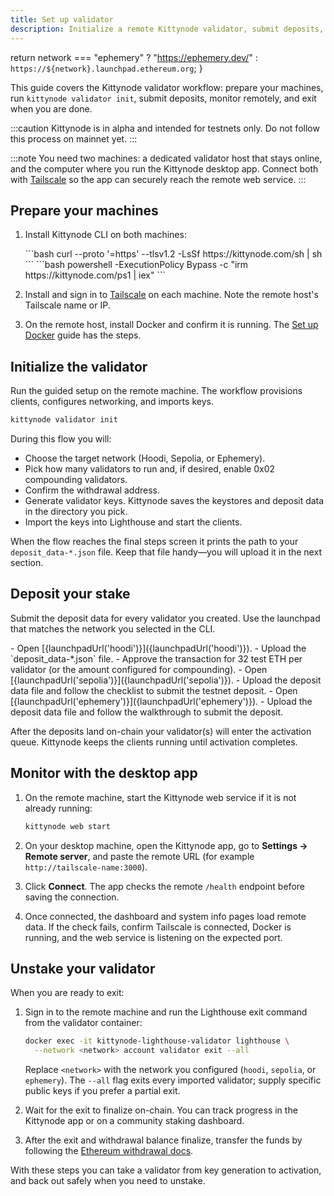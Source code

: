 ```yaml
---
title: Set up validator
description: Initialize a remote Kittynode validator, submit deposits, monitor it from the desktop app, and understand how to unstake.
---
```



  return network === "ephemery"
    ? "https://ephemery.dev/"
    : `https://${network}.launchpad.ethereum.org`;
}

This guide covers the Kittynode validator workflow: prepare your machines, run `kittynode validator init`, submit deposits, monitor remotely, and exit when you are done.

:::caution
Kittynode is in alpha and intended for testnets only. Do not follow this process on mainnet yet.
:::

:::note
You need two machines: a dedicated validator host that stays online, and the computer where you run the Kittynode desktop app. Connect both with [Tailscale](https://tailscale.com/) so the app can securely reach the remote web service.
:::

## Prepare your machines

<Steps>

1. Install Kittynode CLI on both machines:

    <Tabs>
      <TabItem label="Linux / macOS">
        ```bash
        curl --proto '=https' --tlsv1.2 -LsSf https://kittynode.com/sh | sh
        ```
      </TabItem>
      <TabItem label="Windows">
        ```bash
        powershell -ExecutionPolicy Bypass -c "irm https://kittynode.com/ps1 | iex"
        ```
      </TabItem>
    </Tabs>

2. Install and sign in to [Tailscale](https://tailscale.com/) on each machine. Note the remote host's Tailscale name or IP.

3. On the remote host, install Docker and confirm it is running. The [Set up Docker](https://docs.kittynode.com/guides/set-up-docker) guide has the steps.

</Steps>

## Initialize the validator

Run the guided setup on the remote machine. The workflow provisions clients, configures networking, and imports keys.

```bash
kittynode validator init
```

During this flow you will:

- Choose the target network (Hoodi, Sepolia, or Ephemery).
- Pick how many validators to run and, if desired, enable 0x02 compounding validators.
- Confirm the withdrawal address.
- Generate validator keys. Kittynode saves the keystores and deposit data in the directory you pick.
- Import the keys into Lighthouse and start the clients.

When the flow reaches the final steps screen it prints the path to your `deposit_data-*.json` file. Keep that file handy—you will upload it in the next section.

## Deposit your stake

Submit the deposit data for every validator you created. Use the launchpad that matches the network you selected in the CLI.

<Tabs>
  <TabItem label="Hoodi">
    - Open [{launchpadUrl('hoodi')}]({launchpadUrl('hoodi')}).
    - Upload the `deposit_data-*.json` file.
    - Approve the transaction for 32 test ETH per validator (or the amount configured for compounding).
  </TabItem>
  <TabItem label="Sepolia">
    - Open [{launchpadUrl('sepolia')}]({launchpadUrl('sepolia')}).
    - Upload the deposit data file and follow the checklist to submit the testnet deposit.
  </TabItem>
  <TabItem label="Ephemery">
    - Open [{launchpadUrl('ephemery')}]({launchpadUrl('ephemery')}).
    - Upload the deposit data file and follow the walkthrough to submit the deposit.
  </TabItem>
</Tabs>

After the deposits land on-chain your validator(s) will enter the activation queue. Kittynode keeps the clients running until activation completes.

## Monitor with the desktop app

<Steps>

1. On the remote machine, start the Kittynode web service if it is not already running:

    ```bash
    kittynode web start
    ```

2. On your desktop machine, open the Kittynode app, go to **Settings → Remote server**, and paste the remote URL (for example `http://tailscale-name:3000`).

3. Click **Connect**. The app checks the remote `/health` endpoint before saving the connection.

4. Once connected, the dashboard and system info pages load remote data. If the check fails, confirm Tailscale is connected, Docker is running, and the web service is listening on the expected port.

</Steps>

## Unstake your validator

When you are ready to exit:

<Steps>

1. Sign in to the remote machine and run the Lighthouse exit command from the validator container:

    ```bash
    docker exec -it kittynode-lighthouse-validator lighthouse \
      --network <network> account validator exit --all
    ```

    Replace `<network>` with the network you configured (`hoodi`, `sepolia`, or `ephemery`). The `--all` flag exits every imported validator; supply specific public keys if you prefer a partial exit.

2. Wait for the exit to finalize on-chain. You can track progress in the Kittynode app or on a community staking dashboard.

3. After the exit and withdrawal balance finalize, transfer the funds by following the [Ethereum withdrawal docs](https://ethereum.org/en/staking/withdrawals).

</Steps>

With these steps you can take a validator from key generation to activation, and back out safely when you need to unstake.
